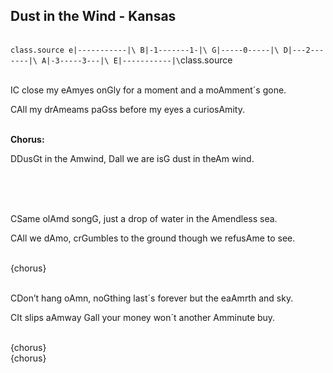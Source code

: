 ## Dust in the Wind - Kansas
\
```{class.source='chordgrid'}
e|-----------|\
B|-1-------1-|\
G|-----0-----|\
D|---2-------|\
A|-3-----3---|\
E|-----------|\
```{class.source='chordgrid'}
\
\
<p class='song show-chords'>I<span class='chord'>C</span> close my e<span class='chord'>Am</span>yes on<span class='chord'>G</span>ly for a moment and a mo<span class='chord'>Am</span>ment´s gone.</p>
<p class='song show-chords'><span class='chord'>C</span>All my dr<span class='chord'>Am</span>eams pa<span class='chord'>G</span>ss before my eyes a curios<span class='chord'>Am</span>ity.</p>
\
**Chorus:**\
<p class='song show-chords'><span class='chord'>D</span>Dus<span class='chord'>G</span>t in the <span class='chord'>Am</span>wind, <span class='chord'>D</span>all we are is<span class='chord'>G</span> dust in the<span class='chord'>Am</span> wind.</p>
\
\
\
<p class='song show-chords'><span class='chord'>C</span>Same ol<span class='chord'>Am</span>d song<span class='chord'>G</span>, just a drop of water in the <span class='chord'>Am</span>endless sea.</p>
<p class='song show-chords'><span class='chord'>C</span>All we d<span class='chord'>Am</span>o, cr<span class='chord'>G</span>umbles to the ground though we refus<span class='chord'>Am</span>e to see.</p>
\
{chorus}\
\
<p class='song show-chords'><span class='chord'>C</span>Don't hang o<span class='chord'>Am</span>n, no<span class='chord'>G</span>thing last´s forever but the ea<span class='chord'>Am</span>rth and sky.</p>
<p class='song show-chords'><span class='chord'>C</span>It slips a<span class='chord'>Am</span>way <span class='chord'>G</span>all your money won´t another <span class='chord'>Am</span>minute buy.</p>
\
{chorus}\
{chorus}\
\
\
